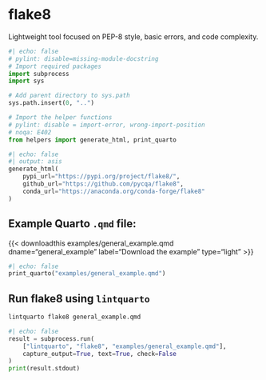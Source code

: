 <hr style="height:0pt; visibility:hidden;" />

# flake8

Lightweight tool focused on PEP-8 style, basic errors, and code complexity.

```python
#| echo: false
# pylint: disable=missing-module-docstring
# Import required packages
import subprocess
import sys

# Add parent directory to sys.path
sys.path.insert(0, "..")

# Import the helper functions
# pylint: disable = import-error, wrong-import-position
# noqa: E402
from helpers import generate_html, print_quarto
```

```python
#| echo: false
#| output: asis
generate_html(
    pypi_url="https://pypi.org/project/flake8/",
    github_url="https://github.com/pycqa/flake8",
    conda_url="https://anaconda.org/conda-forge/flake8"
)
```

## Example Quarto `.qmd` file:

{{< downloadthis examples/general_example.qmd dname="general_example" label="Download the example" type="light" >}}

:::{.pale-grey}
```python
#| echo: false
print_quarto("examples/general_example.qmd")
```
:::

## Run flake8 using `lintquarto`

```.bash
lintquarto flake8 general_example.qmd
```

:::{.pale-green}
<style>
.cell-output-stdout code {
  word-break: break-word !important;
  white-space: pre-wrap !important;
}
</style>
```python
#| echo: false
result = subprocess.run(
    ["lintquarto", "flake8", "examples/general_example.qmd"],
    capture_output=True, text=True, check=False
)
print(result.stdout)
```
:::